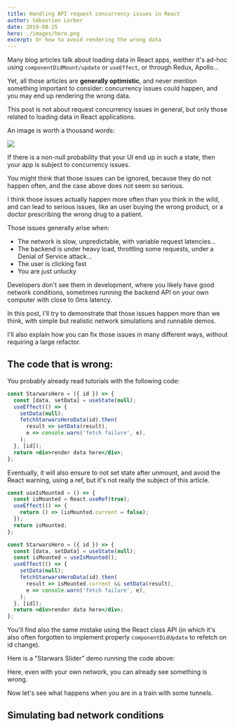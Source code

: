 ```yaml
---
title: Handling API request concurrency issues in React
author: Sébastien Lorber
date: 2019-08-25
hero: ./images/hero.png
excerpt: Or how to avoid rendering the wrong data
---
```


Many blog articles talk about loading data in React apps, weither it's ad-hoc using `componentDidMount/update` or `useEffect`, or through Redux, Apollo...

Yet, all those articles are **generally optimistic**, and never mention something important to consider: concurrency issues could happen, and you may end up rendering the wrong data.

This post is not about request concurrency issues in general, but only those related to loading data in React applications.

An image is worth a thousand words:

![](./images/trump-macron.png)

If there is a non-null probability that your UI end up in such a state, then your app is subject to concurrency issues.

You might think that those issues can be ignored, because they do not happen often, and the case above does not seem so serious.

I think those issues actually happen more often than you think in the wild, and can lead to serious issues, like an user buying the wrong product, or a doctor prescribing the wrong drug to a patient.

Those issues generally arise when:
- The network is slow, unpredictable, with variable request latencies...
- The backend is under heavy load, throttling some requests, under a Denial of Service attack...
- The user is clicking fast
- You are just unlucky

Developers don't see them in development, where you likely have good network conditions, sometimes running the backend API on your own computer with close to 0ms latency.

In this post, I'll try to demonstrate that those issues happen more than we think, with simple but realistic network simulations and runnable demos.

I'll also explain how you can fix those issues in many different ways, without requiring a large refactor.


## The code that is wrong:

You probably already read tutorials with the following code:

```jsx
const StarwarsHero = ({ id }) => {
  const [data, setData] = useState(null);
  useEffect(() => {
    setData(null);
    fetchStarwarsHeroData(id).then(
      result => setData(result),
      e => console.warn('fetch failure', e),
    );
  }, [id]);
  return <div>render data here</div>;
};
```

Eventually, it will also ensure to not set state after unmount, and avoid the React warning, using a ref, but it's not really the subject of this article.

```jsx
const useIsMounted = () => {
  const isMounted = React.useRef(true);
  useEffect(() => {
    return () => (isMounted.current = false);
  });
  return isMounted;
};

const StarwarsHero = ({ id }) => {
  const [data, setData] = useState(null);
  const isMounted = useIsMounted();
  useEffect(() => {
    setData(null);
    fetchStarwarsHeroData(id).then(
      result => isMounted.current && setData(result),
      e => console.warn('fetch failure', e),
    );
  }, [id]);
  return <div>render data here</div>;
};
```

You'll find also the same mistake using the React class API (in which it's also often forgotten to implement properly `componentDidUpdate` to refetch on id change).


Here is a "Starwars Slider" demo running the code above:



<StarwarsHeroBaseSlider />

Here, even with your own network, you can already see something is wrong.

Now let's see what happens when you are in a train with some tunnels.


## Simulating bad network conditions




